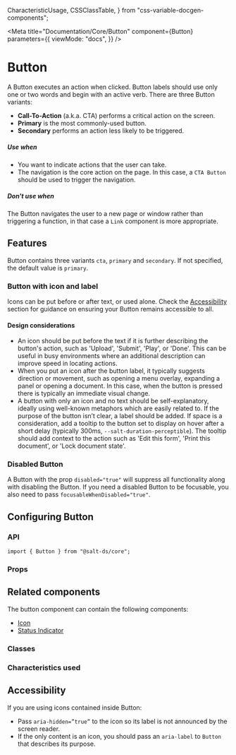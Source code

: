   CharacteristicUsage,
  CSSClassTable,
} from "css-variable-docgen-components";

<Meta
  title="Documentation/Core/Button"
  component={Button}
  parameters={{
    viewMode: "docs",
  }}
/>

# Button

A Button executes an action when clicked. Button labels should use only one or two words and begin with an active verb. There are three Button variants:

- **Call-To-Action** (a.k.a. CTA) performs a critical action on the screen.
- **Primary** is the most commonly-used button.
- **Secondary** performs an action less likely to be triggered.

##### Use when

- You want to indicate actions that the user can take.
- The navigation is the core action on the page. In this case, a `CTA Button` should be used to trigger the navigation.

##### Don't use when

The Button navigates the user to a new page or window rather than triggering a function, in that case a `Link` component is more appropriate.

## Features

Button contains three variants `cta`, `primary` and `secondary`. If not specified, the default value is `primary`.

<Canvas>
  <Story id="core-button--all" />
</Canvas>

### Button with icon and label

Icons can be put before or after text, or used alone. Check the [Accessibility](#Accessibility) section for guidance on ensuring your Button remains accessible to all.

#### Design considerations

- An icon should be put before the text if it is further describing the button's action, such as 'Upload', 'Submit', 'Play', or 'Done'. This can be useful in busy environments where an additional description can improve speed in locating actions.
- When you put an icon after the button label, it typically suggests direction or movement, such as opening a menu overlay, expanding a panel or opening a document. In this case, when the button is pressed there is typically an immediate visual change.
- A button with only an icon and no text should be self-explanatory, ideally using well-known metaphors which are easily related to. If the purpose of the button isn’t clear, a label should be added. If space is a consideration, add a tooltip to the button set to display on hover after a short delay (typically 300ms, `--salt-duration-perceptible`). The tooltip should add context to the action such as 'Edit this form', 'Print this document', or 'Lock document state'.

<Canvas>
  <Story id="core-button--with-icon" />
</Canvas>

### Disabled Button

A Button with the prop `disabled="true"` will suppress all functionality along with disabling the Button. If you need a disabled Button to be focusable, you also need to pass `focusableWhenDisabled="true"`.

<Canvas>
  <Story id="core-button--disabled" />
  <Story id="core-button--focusable-when-disabled" />
</Canvas>

## Configuring Button

### API

```
import { Button } from "@salt-ds/core";
```

### Props

<ArgsTable of={Button} />

## Related components

The button component can contain the following components:

- [Icon](?path=/docs/documentation-icons-icon--page)
- [Status Indicator](?path=/docs/documentation-core-status-indicator--page)

### Classes

<CSSClassTable of={Button} />

### Characteristics used

<CharacteristicUsage of={Button} />

## Accessibility

If you are using icons contained inside Button:

- Pass `aria-hidden=”true”` to the icon so its label is not announced by the screen reader.
- If the only content is an icon, you should pass an `aria-label` to `Button` that describes its purpose.

<HelpAndSupport />
